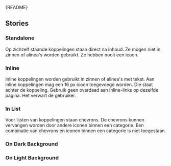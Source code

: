 
<Meta of={LinkStories} />

<Markdown>{README}</Markdown>

<Primary />

<Controls />

## Stories

### Standalone

Op zichzelf staande koppelingen staan direct na inhoud. Ze mogen niet in zinnen of alinea's worden gebruikt. Ze hebben nooit een icoon.

<Canvas of={LinkStories.Standalone} />

### Inline

Inline koppelingen worden gebruikt in zinnen of alinea's met tekst.
Aan inline koppelingen mag een 16 px icoon toegevoegd worden. Die staat achter de koppeling.
Gebruik geen overdaad aan inline-links op dezelfde pagina. Het verwart de gebruiker.

<Canvas of={LinkStories.Inline} />

### In List

Voor lijsten van koppelingen staan chevrons. De chevrons kunnen vervangen worden door andere iconen binnen een categorie.
Een combinatie van chevrons en iconen binnen een categorie is niet toegestaan.

<Canvas of={LinkStories.InList} />

### On Dark Background

<Canvas of={LinkStories.onDarkBackground} />

### On Light Background

<Canvas of={LinkStories.onLightBackground} />
